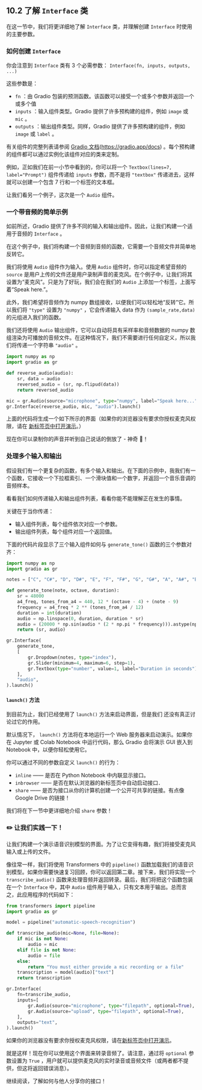 ## 10.2 了解 `Interface` 类

在这一节中，我们将更详细地了解 `Interface` 类，并理解创建 `Interface` 时使用的主要参数。

### 如何创建 `Interface`

你会注意到 `Interface` 类有 3 个必需参数： `Interface(fn, inputs, outputs, ...)` 

这些参数是：

- `fn` ：由 Gradio 包装的预测函数。该函数可以接受一个或多个参数并返回一个或多个值
- `inputs` ：输入组件类型。Gradio 提供了许多预构建的组件，例如 `image` 或 `mic` 。
- `outputs` ：输出组件类型。同样，Gradio 提供了许多预构建的组件，例如 `image` 或 `label` 。

有关组件的完整列表请参阅 [Gradio 文档](https://gradio.app/docs)(https://gradio.app/docs) 。每个预构建的组件都可以通过实例化该组件对应的类来定制。

例如，正如我们在前一小节中看到的，你可以将一个 `Textbox(lines=7, label="Prompt")` 组件传递给 `inputs` 参数，而不是将 `"textbox"` 传递进去，这样就可以创建一个包含 7 行和一个标签的文本框。

让我们看另一个例子，这次是一个 `Audio` 组件。

### 一个带音频的简单示例

如前所述，Gradio 提供了许多不同的输入和输出组件。因此，让我们构建一个适用于音频的 `Interface` 。

在这个例子中，我们将构建一个音频到音频的函数，它需要一个音频文件并简单地反转它。

我们将使用 `Audio` 组件作为输入。使用 `Audio` 组件时，你可以指定希望音频的 `source` 是用户上传的文件还是用户录制声音的麦克风。在个例子中，让我们将其设置为“麦克风”。只是为了好玩，我们会在我们的 `Audio` 上添加一个标签，上面写着“Speak here.”。

此外，我们希望将音频作为 numpy 数组接收，以便我们可以轻松地“反转”它。所以我们将 `"type"` 设置为 `"numpy"` ，它会传递输入 data 作为 `(sample_rate,data)` 的元组进入我们的函数。

我们还将使用 `Audio` 输出组件，它可以自动将具有采样率和音频数据的 numpy 数组渲染为可播放的音频文件。在这种情况下，我们不需要进行任何自定义，所以我们将传递一个字符串 `"audio"` 。

```python
import numpy as np
import gradio as gr

def reverse_audio(audio):
    sr, data = audio
    reversed_audio = (sr, np.flipud(data))
    return reversed_audio

mic = gr.Audio(source="microphone", type="numpy", label="Speak here...")
gr.Interface(reverse_audio, mic, "audio").launch()
```

上面的代码将生成一个如下所示的界面（如果你的浏览器没有要求你授权麦克风权限，请在 <a href="https://huggingface.co/spaces/course-demos/audio-reverse" target="_blank">新标签页中打开演示</a>。）

现在你可以录制你的声音并听到自己说话的倒放了 - 神奇 👻！

### 处理多个输入和输出

假设我们有一个更复杂的函数，有多个输入和输出。在下面的示例中，我我们有一个函数，它接收一个下拉框索引、一个滑块值和一个数字，并返回一个音乐音调的音频样本。

看看我们如何传递输入和输出组件列表，看看你能不能理解正在发生的事情。

关键在于当你传递：

* 输入组件列表，每个组件依次对应一个参数。
* 输出组件列表，每个组件对应一个返回值。

下面的代码片段显示了三个输入组件如何与 `generate_tone()` 函数的三个参数对齐：

```python
import numpy as np
import gradio as gr

notes = ["C", "C#", "D", "D#", "E", "F", "F#", "G", "G#", "A", "A#", "B"]

def generate_tone(note, octave, duration):
    sr = 48000
    a4_freq, tones_from_a4 = 440, 12 * (octave - 4) + (note - 9)
    frequency = a4_freq * 2 ** (tones_from_a4 / 12)
    duration = int(duration)
    audio = np.linspace(0, duration, duration * sr)
    audio = (20000 * np.sin(audio * (2 * np.pi * frequency))).astype(np.int16)
    return (sr, audio)

gr.Interface(
    generate_tone,
    [
        gr.Dropdown(notes, type="index"),
        gr.Slider(minimum=4, maximum=6, step=1),
        gr.Textbox(type="number", value=1, label="Duration in seconds"),
    ],
    "audio",
).launch()
```

#### `launch()` 方法

到目前为止，我们已经使用了 `launch()` 方法来启动界面，但是我们
还没有真正讨论过它的作用。

默认情况下， `launch()` 方法将在本地运行一个 Web 服务器来启动演示。如果你在 Jupyter 或 Colab Notebook 中运行代码，那么 Gradio 会将演示 GUI 嵌入到 Notebook 中，以便你轻松使用它。

你可以通过不同的参数自定义 `launch()` 的行为：

  - `inline` ——  是否在 Python Notebook 中内联显示接口。
  - `inbrowser` —— 是否在默认浏览器的新标签页中自动启动接口．
  - `share` ——  是否为接口从你的计算机创建一个公开可共享的链接。有点像 Google Drive 的链接！

我们将在下一节中更详细地介绍 `share` 参数！

### ✏️ 让我们实践一下！

让我们构建一个演示语音识别模型的界面。为了让它变得有趣，我们将接受麦克风输入或上传的文件。

像往常一样，我们将使用 Transformers 中的 `pipeline()` 函数加载我们的语音识别模型。如果你需要快速复习回顾，你可以返回第二章。接下来，我们将实现一个 `transcribe_audio()` 函数来处理音频并返回转录。最后，我们将把这个函数包装在一个 `Interface` 中，其中 `Audio` 组件用于输入，只有文本用于输出。总而言之，此应用程序的代码如下：

```python
from transformers import pipeline
import gradio as gr

model = pipeline("automatic-speech-recognition")

def transcribe_audio(mic=None, file=None):
    if mic is not None:
        audio = mic
    elif file is not None:
        audio = file
    else:
        return "You must either provide a mic recording or a file"
    transcription = model(audio)["text"]
    return transcription

gr.Interface(
    fn=transcribe_audio,
    inputs=[
        gr.Audio(source="microphone", type="filepath", optional=True),
        gr.Audio(source="upload", type="filepath", optional=True),
    ],
    outputs="text",
).launch()
```

如果你的浏览器没有要求你授权麦克风权限，请在<a href="https://huggingface.co/spaces/course-demos/audio-reverse" target="_blank">新标签页中打开演示</a>。

就是这样！现在你可以使用这个界面来转录音频了。请注意，通过将 `optional` 参数设置为 `True` ，用户就可以提供麦克风的实时录音或音频文件（或两者都不提供，但这将返回错误消息）。

继续阅读，了解如何与他人分享你的接口！
